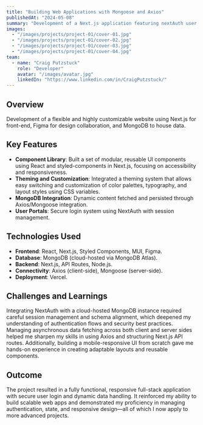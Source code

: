 ---
title: "Building Web Applications with Mongoose and Axios"
publishedAt: "2024-05-08"
summary: "Development of a Next.js application featuring nextAuth user login, blog posts, and customer information all connected to a cloud-hosted non-relational MongoDB database."
images:
  - "/images/projects/project-01/cover-01.jpg"
  - "/images/projects/project-01/cover-02.jpg"
  - "/images/projects/project-01/cover-03.jpg"
  - "/images/projects/project-01/cover-04.jpg"
team:
  - name: "Craig Putzstuck"
    role: "Developer"
    avatar: "/images/avatar.jpg"
    linkedIn: "https://www.linkedin.com/in/CraigPutzstuck/"
---

## Overview

Development of a flexible and highly customizable website using Next.js for front-end, Figma for design collaboration, and MongoDB to house data.

## Key Features

- **Component Library**: Built a set of modular, reusable UI components using React and styled-components in Next.js, focusing on accessibility and responsiveness.
- **Theming and Customization**: Integrated a theming system that allows easy switching and customization of color palettes, typography, and layout styles using CSS variables.
- **MongoDB Integration**: Dynamic content fetched and persisted through Axios/Mongoose integration.
- **User Portals**: Secure login system using NextAuth with session management.

## Technologies Used

- **Frontend**: React, Next.js, Styled Components, MUI, Figma.
- **Database**: MongoDB (cloud-hosted via MongoDB Atlas).
- **Backend**: Next.js, API Routes, Node.js.
- **Connectivity**: Axios (client-side), Mongoose (server-side).
- **Deployment**: Vercel.

## Challenges and Learnings

Integrating NextAuth with a cloud-hosted MongoDB instance required careful session management and schema alignment, which deepened my understanding of authentication flows and security best practices. Managing asynchronous data fetching across both client and server sides helped me sharpen my skills in using Axios and structuring Next.js API routes. Additionally, building a mobile-responsive UI from scratch gave me hands-on experience in creating adaptable layouts and reusable components.

## Outcome

The project resulted in a fully functional, responsive full-stack application with secure user login and dynamic data handling. It reinforced my ability to build scalable web apps and demonstrated my proficiency in managing authentication, state, and responsive design—all of which I now apply to more advanced projects.
